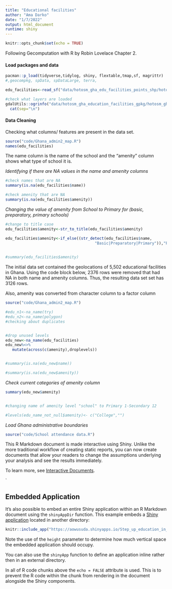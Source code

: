 ```yaml
---
title: "Educational facilities"
author: "Ama Darko"
date: "1/7/2022"
output: html_document
runtime: shiny
---
```


```r
knitr::opts_chunk$set(echo = TRUE)
```

Following Gecomputation with R by Robin Lovelace Chapter 2.

#### Load packages and data

```r
pacman::p_load(tidyverse,tidylog, shiny, flextable,tmap,sf, magrittr)
#,geocompkg, spData, spDataLarge, terra,

```

```r
edu_facilities<-read_sf("data/hotosm_gha_edu_facilities_points_shp/hotosm_gha_education_facilities_points.shp")
```

```r
#check what layers are loaded
gdalUtils::ogrinfo("data/hotosm_gha_education_facilities_gpkg/hotosm_gha_education_facilities.gpkg") |> 
  cat(sep="\n")
```

#### Data Cleaning

Checking what columns/ features are present in the data set.

```r
source("code/Ghana_admin2_map.R")
names(edu_facilities)
```

The name column is the name of the school and the "amenity" column shows what type of school it is.

*Identifying if there are NA values in the name and amenity columns*

```r
#check names that are NA
summary(is.na(edu_facilities$name))

#check amenity that are NA
summary(is.na(edu_facilities$amenity))


```

*Changing the value of amenity from School to Primary for (basic, preparatory, primary schools)*

```r
#change to title case
edu_facilities$amenity<-str_to_title(edu_facilities$amenity)

edu_facilities$amenity<-if_else((str_detect(edu_facilities$name,
                                       "Basic|Preparatory|Primary")),"Primary",edu_facilities$amenity)

         
#summary(edu_facilities$amenity)


```

The initial data set contained the geolocations of 5,502 educational facilities in Ghana. Using the code block below, 2376 rows were removed that had NA in both name and amenity columns. Thus, the resulting data set set has 3126 rows.

Also, amenity was converted from character column to a factor column

```r
source("code/Ghana_admin2_map.R")
```

```r


#edu_n1<-na_name(try)
#edu_n2<-na_name(polygon)
#checking about duplicates


#drop unused levels
edu_new<-na_name(edu_facilities)
edu_new%<>%
   mutate(across(c(amenity),droplevels))


#summary(is.na(edu_new$name))

#summary(is.na(edu_new$amenity))

```

*Check current categories of amenity column*

```r
summary(edu_new$amenity)


#changing name of amenity level "school" to Primary 1-Secondary 12

#levels(edu_name_not_null$amenity)<- c("College","")
```

*Load Ghana administrative boundaries*

```r
source("code/School attendance data.R")
```

This R Markdown document is made interactive using Shiny. Unlike the more traditional workflow of creating static reports, you can now create documents that allow your readers to change the assumptions underlying your analysis and see the results immediately.

To learn more, see [Interactive Documents](http://rmarkdown.rstudio.com/authoring_shiny.html).

\`

## Embedded Application

It's also possible to embed an entire Shiny application within an R Markdown document using the `shinyAppDir` function. This example embeds a [Shiny application](https://aowusuda.shinyapps.io/Step_up_education_in_Ghana/) located in another directory:

```r

knitr::include_app("https://aowusuda.shinyapps.io/Step_up_education_in_Ghana/")

```

Note the use of the `height` parameter to determine how much vertical space the embedded application should occupy.

You can also use the `shinyApp` function to define an application inline rather then in an external directory.

In all of R code chunks above the `echo = FALSE` attribute is used. This is to prevent the R code within the chunk from rendering in the document alongside the Shiny components.
